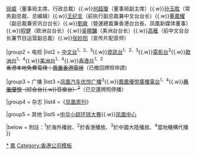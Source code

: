 {{Navbox
|name  = 凤凰卫视
|title = [[凤凰卫视|凤凰卫视投资（控股）有限公司]]
|groupstyle = text-align: center;
|group1 = 人物
|list1 = {{nowrap begin}}[[劉長樂]]（創辦人）{{.w}}[[徐威]]（董事局主席、行政总裁）{{.w}}[[何超瓊]]（董事局副主席）{{.w}}[[孙玉胜]]（常务副总裁、总编辑）{{.w}}[[王纪言]]（前执行副总裁兼中文台台长）{{.w}}[[董嘉耀]]（副总裁兼资讯台台长）{{.w}}[[劉爽]]（營運總裁兼香港台台長、凤凰新媒体董事）{{.w}}[[程健]]（欧洲台台长）{{.w}}[[吳曉鏞]]（美洲台台长）{{.w}}[[高雁]]（前中文台台长兼节目运营副总裁）{{.w}}[[张妙阳]]（宣传片配音师）{{nowrap end}}

|group2 = 电视
|list2 = {{nowrap begin}}[[凤凰卫视中文台|中文台]]<sup>1、2、3</sup>{{.w}}[[鳳凰衛視資訊台|資訊台]]<sup>1、2、3</sup>{{.w}}[[凤凰卫视电影台|電影台]]<sup>3</sup>{{.w}}[[凤凰卫视欧洲台|歐洲台]]<sup>1、4</sup>{{.w}}[[凤凰卫视美洲台|美洲台]]<sup>1、4</sup>{{.w}}[[凤凰卫视香港台|香港台]]<sup>1、2</sup>{{nowrap end}}<br/>
<s>香港本地免費電視：[[鳳凰香港電視]]</s>（已撤回牌照申請）

|group3 = 广播
|list3 ={{nowrap begin}}[[广东广播电视台#广播服务|凤凰汽车优悦广播]]<sup>3</sup>{{.w}}[[鳳凰優悅廣播電台]]<sup>1、4</sup>{{.w}}<s>[[鳳凰優悅]]（綜合台{{.w}}音樂台）<sup>2</sup></s>（已交還牌照停播）{{nowrap end}}

|group4 = 杂志
|list4 =《[[凤凰周刊]]》

|group5 = 其他
|list5 =[[中华小姐环球大赛]]{{.w}}[[凤凰中心]]

|below = 附註：<sup>1</sup>於海外播放、<sup>2</sup>於香港播放、<sup>3</sup>於中國大陸播放、<sup>4</sup>當地機構代播
}}<noinclude>
[[Category:鳳凰衛視|*]]
[[Category:香港电视台模板|鳳]]
[[Category:香港公司模板]]
</noinclude>